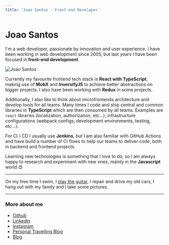 ```yaml
---
title: 'Joao Santos - Front-end Developer'
---
```

# Joao Santos

I'm a web developer, passionate by innovation and user experience. I have been working in web development since 2005, but last years I have been focused in **front-end development**.

![Joao Santos](../assets/joao-santos.jpg#headshot)

Currently my favourite frontend tech stack is **React with TypeScript**, making use of **MobX** and **InversifyJS** to achieve better abstractions on bigger projects.
I also have been working with **Redux** in some projects.

Additionally, I also like to think about microfrontends architecture and develop tools for all teams. Many times I code and ship
central and common libraries in **TypeScript** which are then consumed by all teams. Examples are `react` libraries (localization, authorization, etc...),
infrastructure configurations (webpack configs, development environments, testing, etc...).

For CI / CD I usually use **Jenkins**, but I am also familiar with GitHub Actions and have build a number of CI flows to help our teams to deliver code, both in backend and frontend projects.

Learning new technologies is something that I love to do, so I am always happy to research and experiment with new ones, mainly in the **Javascript** world 😍

---

On my free time I swim, I [play the guitar](https://www.youtube.com/watch?v=CpinZPqXYhc&list=PLsiS4dN8ap2_2N27tJkPMfv4-0uDTvcco&index=1), I repair and drive my old cars, I hang out with my family and I take some pictures.


---

### More about me

* [Github](https://github.com/webfueler)
* [Linkedin](https://www.linkedin.com/in/webfueler/)
* [Instagram](https://www.instagram.com/joao.mg.santos/)
* [Personal Travelling Blog](https://joaoejoana.com/)
* [Blog](./blog/index.mdx)
